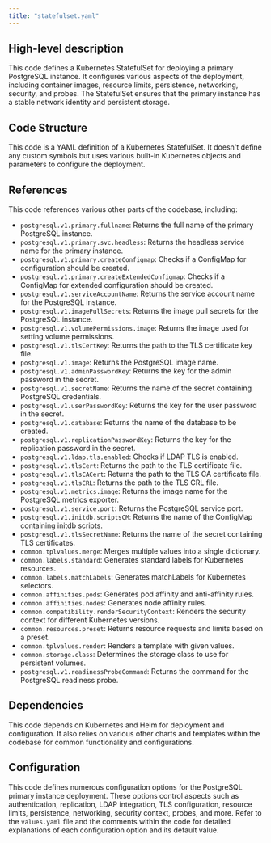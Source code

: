 ```yaml
---
title: "statefulset.yaml"
---
```


## High-level description
This code defines a Kubernetes StatefulSet for deploying a primary PostgreSQL instance. It configures various aspects of the deployment, including container images, resource limits, persistence, networking, security, and probes. The StatefulSet ensures that the primary instance has a stable network identity and persistent storage.

## Code Structure
This code is a YAML definition of a Kubernetes StatefulSet. It doesn't define any custom symbols but uses various built-in Kubernetes objects and parameters to configure the deployment.

## References
This code references various other parts of the codebase, including:

* `postgresql.v1.primary.fullname`: Returns the full name of the primary PostgreSQL instance.
* `postgresql.v1.primary.svc.headless`: Returns the headless service name for the primary instance.
* `postgresql.v1.primary.createConfigmap`: Checks if a ConfigMap for configuration should be created.
* `postgresql.v1.primary.createExtendedConfigmap`: Checks if a ConfigMap for extended configuration should be created.
* `postgresql.v1.serviceAccountName`: Returns the service account name for the PostgreSQL instance.
* `postgresql.v1.imagePullSecrets`: Returns the image pull secrets for the PostgreSQL instance.
* `postgresql.v1.volumePermissions.image`: Returns the image used for setting volume permissions.
* `postgresql.v1.tlsCertKey`: Returns the path to the TLS certificate key file.
* `postgresql.v1.image`: Returns the PostgreSQL image name.
* `postgresql.v1.adminPasswordKey`: Returns the key for the admin password in the secret.
* `postgresql.v1.secretName`: Returns the name of the secret containing PostgreSQL credentials.
* `postgresql.v1.userPasswordKey`: Returns the key for the user password in the secret.
* `postgresql.v1.database`: Returns the name of the database to be created.
* `postgresql.v1.replicationPasswordKey`: Returns the key for the replication password in the secret.
* `postgresql.v1.ldap.tls.enabled`: Checks if LDAP TLS is enabled.
* `postgresql.v1.tlsCert`: Returns the path to the TLS certificate file.
* `postgresql.v1.tlsCACert`: Returns the path to the TLS CA certificate file.
* `postgresql.v1.tlsCRL`: Returns the path to the TLS CRL file.
* `postgresql.v1.metrics.image`: Returns the image name for the PostgreSQL metrics exporter.
* `postgresql.v1.service.port`: Returns the PostgreSQL service port.
* `postgresql.v1.initdb.scriptsCM`: Returns the name of the ConfigMap containing initdb scripts.
* `postgresql.v1.tlsSecretName`: Returns the name of the secret containing TLS certificates.
* `common.tplvalues.merge`: Merges multiple values into a single dictionary.
* `common.labels.standard`: Generates standard labels for Kubernetes resources.
* `common.labels.matchLabels`: Generates matchLabels for Kubernetes selectors.
* `common.affinities.pods`: Generates pod affinity and anti-affinity rules.
* `common.affinities.nodes`: Generates node affinity rules.
* `common.compatibility.renderSecurityContext`: Renders the security context for different Kubernetes versions.
* `common.resources.preset`: Returns resource requests and limits based on a preset.
* `common.tplvalues.render`: Renders a template with given values.
* `common.storage.class`: Determines the storage class to use for persistent volumes.
* `postgresql.v1.readinessProbeCommand`: Returns the command for the PostgreSQL readiness probe.

## Dependencies
This code depends on Kubernetes and Helm for deployment and configuration. It also relies on various other charts and templates within the codebase for common functionality and configurations.

## Configuration
This code defines numerous configuration options for the PostgreSQL primary instance deployment. These options control aspects such as authentication, replication, LDAP integration, TLS configuration, resource limits, persistence, networking, security context, probes, and more. Refer to the `values.yaml` file and the comments within the code for detailed explanations of each configuration option and its default value.
